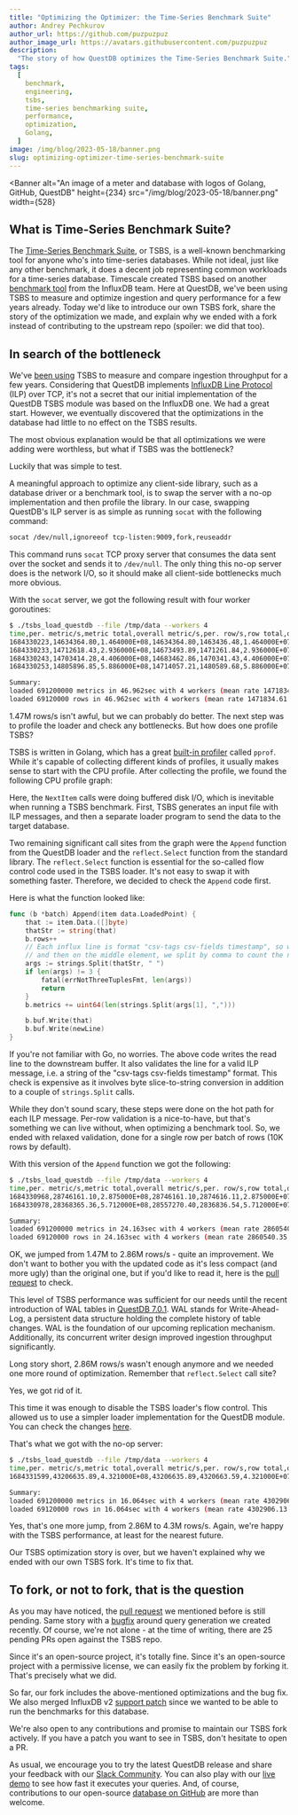 ```yaml
---
title: "Optimizing the Optimizer: the Time-Series Benchmark Suite"
author: Andrey Pechkurov
author_url: https://github.com/puzpuzpuz
author_image_url: https://avatars.githubusercontent.com/puzpuzpuz
description:
  "The story of how QuestDB optimizes the Time-Series Benchmark Suite."
tags:
  [
    benchmark,
    engineering,
    tsbs,
    time-series benchmarking suite,
    performance,
    optimization,
    Golang,
  ]
image: /img/blog/2023-05-18/banner.png
slug: optimizing-optimizer-time-series-benchmark-suite
---
```



<Banner
  alt="An image of a meter and database with logos of Golang, GitHub, QuestDB"
  height={234}
  src="/img/blog/2023-05-18/banner.png"
  width={528}
></Banner>

## What is Time-Series Benchmark Suite?

The [Time-Series Benchmark Suite](https://github.com/timescale/tsbs), or TSBS,
is a well-known benchmarking tool for anyone who's into time-series databases.
While not ideal, just like any other benchmark, it does a decent job
representing common workloads for a time-series database. Timescale created TSBS
based on another
[benchmark tool](https://github.com/influxdata/influxdb-comparisons) from the
InfluxDB team. Here at QuestDB, we've been using TSBS to measure and optimize
ingestion and query performance for a few years already. Today we'd like to
introduce our own TSBS fork, share the story of the optimization we made, and
explain why we ended with a fork instead of contributing to the upstream repo
(spoiler: we did that too).

## In search of the bottleneck

We've
[been using](https://questdb.io/blog/2021/05/10/questdb-release-6-0-tsbs-benchmark/#comparing-ingestion-with-clickhouse-influxdb-and-timescaledb)
TSBS to measure and compare ingestion throughput for a few years. Considering
that QuestDB implements
[InfluxDB Line Protocol](https://questdb.io/docs/reference/api/ilp/overview/)
(ILP) over TCP, it's not a secret that our initial implementation of the QuestDB
TSBS module was based on the InfluxDB one. We had a great start. However, we
eventually discovered that the optimizations in the database had little to no
effect on the TSBS results.

The most obvious explanation would be that all optimizations we were adding were
worthless, but what if TSBS was the bottleneck?

Luckily that was simple to test.

A meaningful approach to optimize any client-side library, such as a database
driver or a benchmark tool, is to swap the server with a no-op implementation
and then profile the library. In our case, swapping QuestDB's ILP server is as
simple as running `socat` with the following command:

```bash
socat /dev/null,ignoreeof tcp-listen:9009,fork,reuseaddr
```

This command runs `socat` TCP proxy server that consumes the data sent over the
socket and sends it to `/dev/null`. The only thing this no-op server does is the
network I/O, so it should make all client-side bottlenecks much more obvious.

With the `socat` server, we got the following result with four worker
goroutines:

```bash
$ ./tsbs_load_questdb --file /tmp/data --workers 4
time,per. metric/s,metric total,overall metric/s,per. row/s,row total,overall row/s
1684330223,14634364.80,1.464000E+08,14634364.80,1463436.48,1.464000E+07,1463436.48
1684330233,14712618.43,2.936000E+08,14673493.89,1471261.84,2.936000E+07,1467349.39
1684330243,14703414.28,4.406000E+08,14683462.86,1470341.43,4.406000E+07,1468346.29
1684330253,14805896.85,5.886000E+08,14714057.21,1480589.68,5.886000E+07,1471405.72

Summary:
loaded 691200000 metrics in 46.962sec with 4 workers (mean rate 14718346.10 metrics/sec)
loaded 69120000 rows in 46.962sec with 4 workers (mean rate 1471834.61 rows/sec)
```

1.47M rows/s isn't awful, but we can probably do better. The next step was to
profile the loader and check any bottlenecks. But how does one profile TSBS?

TSBS is written in Golang, which has a great
[built-in profiler](https://github.com/google/pprof) called `pprof`. While it's
capable of collecting different kinds of profiles, it usually makes sense to
start with the CPU profile. After collecting the profile, we found the following
CPU profile graph:

<Screenshot
  alt="A screenshot of the CPU profile graph from the pprof web UI"
  title="A glimpse of the CPU profile graph from the pprof web UI"
  height={469}
  src="/img/blog/2023-05-18/cpu-profile.png"
  width={1056}
/>

Here, the `NextItem` calls were doing buffered disk I/O, which is inevitable
when running a TSBS benchmark. First, TSBS generates an input file with ILP
messages, and then a separate loader program to send the data to the target
database.

Two remaining significant call sites from the graph were the `Append` function
from the QuestDB loader and the `reflect.Select` function from the standard
library. The `reflect.Select` function is essential for the so-called flow
control code used in the TSBS loader. It's not easy to swap it with something
faster. Therefore, we decided to check the `Append` code first.

Here is what the function looked like:

```go
func (b *batch) Append(item data.LoadedPoint) {
	that := item.Data.([]byte)
	thatStr := string(that)
	b.rows++
	// Each influx line is format "csv-tags csv-fields timestamp", so we split it with a space
	// and then on the middle element, we split by comma to count the number of fields added
	args := strings.Split(thatStr, " ")
	if len(args) != 3 {
		fatal(errNotThreeTuplesFmt, len(args))
		return
	}
	b.metrics += uint64(len(strings.Split(args[1], ",")))

	b.buf.Write(that)
	b.buf.Write(newLine)
}
```

If you're not familiar with Go, no worries. The above code writes the read line
to the downstream buffer. It also validates the line for a valid ILP message,
i.e. a string of the "csv-tags csv-fields timestamp" format. This check is
expensive as it involves byte slice-to-string conversion in addition to a couple
of `strings.Split` calls.

While they don't sound scary, these steps were done on the hot path for each ILP
message. Per-row validation is a nice-to-have, but that's something we can live
without, when optimizing a benchmark tool. So, we ended with relaxed validation,
done for a single row per batch of rows (10K rows by default).

With this version of the `Append` function we got the following:

```bash
$ ./tsbs_load_questdb --file /tmp/data --workers 4
time,per. metric/s,metric total,overall metric/s,per. row/s,row total,overall row/s
1684330968,28746161.10,2.875000E+08,28746161.10,2874616.11,2.875000E+07,2874616.11
1684330978,28368365.36,5.712000E+08,28557270.40,2836836.54,5.712000E+07,2855727.04

Summary:
loaded 691200000 metrics in 24.163sec with 4 workers (mean rate 28605403.46 metrics/sec)
loaded 69120000 rows in 24.163sec with 4 workers (mean rate 2860540.35 rows/sec)
```

OK, we jumped from 1.47M to 2.86M rows/s - quite an improvement. We don't want
to bother you with the updated code as it's less compact (and more ugly) than
the original one, but if you'd like to read it, here is the
[pull request](https://github.com/timescale/tsbs/pull/186) to check.

This level of TSBS performance was sufficient for our needs until the recent
introduction of WAL tables in
[QuestDB 7.0.1](https://github.com/questdb/questdb/releases/tag/7.0.1). WAL
stands for Write-Ahead-Log, a persistent data structure holding the complete
history of table changes. WAL is the foundation of our upcoming replication
mechanism. Additionally, its concurrent writer design improved ingestion
throughput significantly.

Long story short, 2.86M rows/s wasn't enough anymore and we needed one more
round of optimization. Remember that `reflect.Select` call site?

Yes, we got rid of it.

This time it was enough to disable the TSBS loader's flow control. This allowed
us to use a simpler loader implementation for the QuestDB module. You can check
the changes [here](https://github.com/questdb/tsbs/pull/8).

That's what we got with the no-op server:

```bash
$ ./tsbs_load_questdb --file /tmp/data --workers 4
time,per. metric/s,metric total,overall metric/s,per. row/s,row total,overall row/s
1684331599,43206635.89,4.321000E+08,43206635.89,4320663.59,4.321000E+07,4320663.59

Summary:
loaded 691200000 metrics in 16.064sec with 4 workers (mean rate 43029061.31 metrics/sec)
loaded 69120000 rows in 16.064sec with 4 workers (mean rate 4302906.13 rows/sec)
```

Yes, that's one more jump, from 2.86M to 4.3M rows/s. Again, we're happy with
the TSBS performance, at least for the nearest future.

Our TSBS optimization story is over, but we haven't explained why we ended with
our own TSBS fork. It's time to fix that.

## To fork, or not to fork, that is the question

As you may have noticed, the
[pull request](https://github.com/timescale/tsbs/pull/186) we mentioned before
is still pending. Same story with a
[bugfix](https://github.com/timescale/tsbs/pull/220) around query generation we
created recently. Of course, we're not alone - at the time of writing, there are
25 pending PRs open against the TSBS repo.

Since it's an open-source project, it's totally fine. Since it's an open-source
project with a permissive license, we can easily fix the problem by forking it.
That's precisely what we did.

So far, our fork includes the above-mentioned optimizations and the bug fix. We
also merged InfluxDB v2 [support patch](https://github.com/questdb/tsbs/pull/9)
since we wanted to be able to run the benchmarks for this database.

We're also open to any contributions and promise to maintain our TSBS fork
actively. If you have a patch you want to see in TSBS, don't hesitate to open a
PR.

As usual, we encourage you to try the latest QuestDB release and share your
feedback with our [Slack Community](https://slack.questdb.io/). You can also
play with our [live demo](https://demo.questdb.io/) to see how fast it executes
your queries. And, of course, contributions to our open-source
[database on GitHub](https://github.com/questdb/questdb) are more than welcome.
